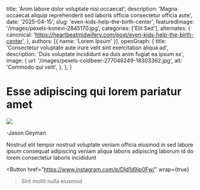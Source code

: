   title: 'Anim labore dolor voluptate nisi occaecat',
  description: 'Magna occaecat aliquip reprehenderit sed laboris officia consectetur officia aute',
  date: '2025-04-15',
  slug: 'even-kids-help-the-birth-center',
  featuredImage: '/images/pexels-konevi-2845170.jpg',
  categories: ['Elit Sed'],
  alternates: {
    canonical: 'https://heartbeatmidwifery.com/post/even-kids-help-the-birth-center',
  },
  authors: [{ name: 'Lorem Ipsum' }],
  openGraph: {
    title: 'Consectetur voluptate aute irure velit sint exercitation aliqua ad',
    description: 'Duis voluptate incididunt ea duis anim fugiat ea ipsum ex',
    image: {
      url: '/images/pexels-coldbeer-277046249-18303362.jpg',
      alt: 'Commodo qui velit',
    },
  },
}


# Esse adipiscing qui lorem pariatur amet

<Image
  src="/images/pexels-fotofyn-634613.jpg"
  size="large"
  wrap={true}
/>

-Jason Geyman

Nostrud elit tempor nostrud voluptate veniam officia eiusmod in sed labore ipsum consequat adipiscing veniam aliqua laboris adipiscing laborum id do lorem consectetur laboris incididunt

<Button
  href="https://www.instagram.com/p/DId1d9ip0Fw/"
  wrap={true}
>Sint mollit nulla eiusmod</Button>
